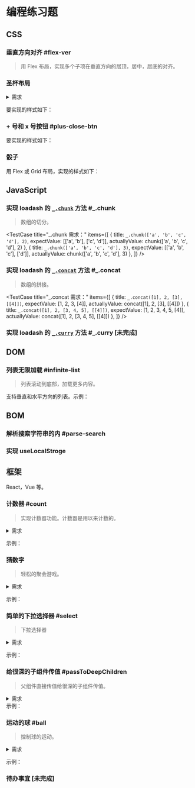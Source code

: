 




# 编程练习题
## CSS
### 垂直方向对齐 #flex-ver
> 用 Flex 布局，实现多个子项在垂直方向的居顶，居中，居底的对齐。

<Demo>
  <AlignVer />
</Demo>

### 圣杯布局
<details>
  <summary>需求</summary>
  <ol>
    <li>垂直方向: header, footer 固定高度。中间部分撑满容器剩余部分。</li>
    <li>水平方向: left, right 固定宽度。中间部分撑满容器剩余部分。</li>
  </ol>
</details>

要实现的样式如下：
<Demo>
  <Cup />
</Demo>

### + 号和 x 号按钮 #plus-close-btn
要实现的样式如下：
<Demo>
  <div className="flex justify-center space-x-3">
    <PlusBtn />
    <CloseBtn />
  </div>
</Demo>

### 骰子
用 Flex 或 Grid 布局，实现的样式如下：

<Demo>
  <Dice />
</Demo>


## JavaScript
### 实现 loadash 的 [`_.chunk`](https://lodash.com/docs/4.17.15#chunk) 方法 #_.chunk
> 数组的切分。

<TestCase
  title="_.chunk 需求："
  items={[
    {
      title: `_.chunk(['a', 'b', 'c', 'd'], 2)`,
      expectValue: [['a', 'b'], ['c', 'd']],
      actuallyValue: chunk(['a', 'b', 'c', 'd'], 2)
    },
    {
      title: `_.chunk(['a', 'b', 'c', 'd'], 3)`,
      expectValue: [['a', 'b', 'c'], ['d']],
      actuallyValue: chunk(['a', 'b', 'c', 'd'], 3)
    },
  ]}
/>

### 实现 loadash 的 [`_.concat`](https://lodash.com/docs/4.17.15#concat) 方法 #_.concat
> 数组的拼接。

<TestCase
  title="_.concat 需求："
  items={[
    {
      title: `_.concat([1], 2, [3], [[4]])`,
      expectValue: [1, 2, 3, [4]],
      actuallyValue: concat([1], 2, [3], [[4]])
    },
    {
      title: `_.concat([1], 2, [3, 4, 5], [[4]])`,
      expectValue: [1, 2, 3,  4, 5, [4]],
      actuallyValue: concat([1], 2, [3, 4, 5], [[4]])
    },
  ]}
/>

### 实现  loadash 的 [`_.curry`](https://lodash.com/docs/4.17.15#curry) 方法 #_.curry **\[未完成\]**

## DOM
### 列表无限加载 #infinite-list
> 列表滚动到底部，加载更多内容。

支持垂直和水平方向的列表。示例：

<Demo>
  <InfiniteListDemo />
</Demo>

<Demo>
  <InfiniteListDemo  dir="hor" />
</Demo>

## BOM
### 解析搜索字符串的内 #parse-search

### 实现 useLocalStroge

## 框架
React，Vue 等。

### 计数器 #count
> 实现计数器功能。计数器是用以来计数的。

<details>
  <summary>需求</summary>
  <ol>
    <li>展示数值。用输入框来展示当前数值。</li>
    <li>修改数值。支持通过输入框，+ 和 - 按钮来改数值。点击+，数值增加1。点击-，数值减少1。</li>
    <li>数值必须是整数。</li>
    <li>数值的范围是: 5 到 15。
      <ol>
        <li>当数值达到最大或最小值时，隐藏对应的按钮。</li>
        <li>当输入的数值大于最大值时，显示最大值。</li>
        <li>当输入的数值小于最大值时，显示最小值。</li>
      </ol>
    </li>
    <li>优化项: 用 自定义 hooks 来抽离逻辑。</li>
  </ol>
</details>

示例：
<Demo contentSize="md">
  <CountDemo />
</Demo>

### 猜数字
> 轻松的聚会游戏。

<details>
  <summary>需求</summary>
  <ol>
    <li>
      主持人写下 1 到 100 之间的一个数字。 
    </li>
    <li>
      其他人轮流猜，猜到主持人写的数字，则游戏结束。
    </li>
    <li>
      其他人猜的答案比写下数字大，主持人会说大了。猜的比写下数字小，主持人会说小了。
    </li>
  </ol>
</details>

示例：
<Demo contentSize="md">
  <GuessNum />
</Demo>

### 简单的下拉选择器 #select
> 下拉选择器

<details>
  <summary>需求</summary>
  <ol>
    <li>展示下拉选项。点击下拉框 或 "点我弹出选项" 按钮，展示下拉选项。</li>
    <li>可以通过</li>
    <li>选择选项。点击选项，则选择选项，并隐藏下拉内容。</li>
    <li>点击下拉选择器外侧，隐藏下拉内容。</li>
  </ol>
</details>

示例：
<Demo contentSize="md">
  <SimpleSelectDemo />
</Demo>

### 给很深的子组件传值 #passToDeepChildren
> 父组件直接传值给很深的子组件传值。

<details>
  <summary>需求</summary>
  <ol>
    <li>父组件直接传值给很深的子组件传值，但不通过中间组件传递。父组件和子组件均能获取和修改值。</li>
    <li>React 用 Context API 实现。Vue 用 Project/Inject 实现。</li>
  </ol>
</details>
示例：
<Demo>
  <UseContextDemo />
</Demo>

### 运动的球 #ball
> 控制球的运动。

<details>
  <summary>需求</summary>
  <ol>
    <li>能控制球的运动和暂停。</li>
    <li>暂停时，可以修改球的位置，运动方向和速度。</li>
    <li>球碰到边界后，会弹回来。速度不变，方向变反。</li>
    <li>一共有三条命。碰到四面的边界，命减1。命的值为0时，游戏结束。</li>
    <li>游戏结束后，可以重新开始游戏。</li>
    <li>不同的命的球的颜色不同。三条命时，为绿色，两条命时，为黄色，一条命时，为红色。</li>
  </ol>
</details>

示例：
<Demo contentSize="md">
  <BallGame />
</Demo>

### 待办事宜 **\[未完成\]**




